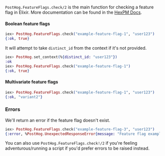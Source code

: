 `PostHog.FeatureFlags.check/2` is the main function for checking a feature flag in Elixir.
More documentation can be found in the [HexPM Docs](https://hexdocs.pm/posthog/PostHog.FeatureFlags.html).


#### Boolean feature flags

```elixir
iex> PostHog.FeatureFlags.check("example-feature-flag-1", "user123")
{:ok, true}
```

It will attempt to take `distinct_id` from the context if it's not provided.

```elixir
iex> PostHog.set_context(%{distinct_id: "user123"})
:ok
iex> PostHog.FeatureFlags.check("example-feature-flag-1")
{:ok, true}
```


#### Multivariate feature flags

```elixir
iex> PostHog.FeatureFlags.check("example-feature-flag-1", "user123")
{:ok, "variant2"}
```

### Errors

We'll return an error if the feature flag doesn't exist.

```elixir
iex> PostHog.FeatureFlags.check("example-feature-flag-3", "user123")
{:error, %PostHog.UnexpectedResponseError{message: "Feature flag example-feature-flag-3 was not found in the response", response: ...}}
```

You can also use `PostHog.FeatureFlags.check!/2` if you're feeling adventurous/running a script if you'd prefer errors to be raised instead.
